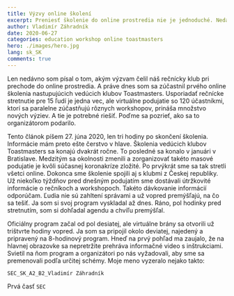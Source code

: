 ```yaml
---
title: Výzvy online školení
excerpt: Preniesť školenie do online prostredia nie je jednoduché. Nedávno som sa jedného zúčastnil ako návštevník.
author: Vladimír Záhradník
date: 2020-06-27
categories: education workshop online toastmasters
hero: ./images/hero.jpg
lang: sk_SK
comments: true
---
```


Len nedávno som písal o tom, akým výzvam čelil náš rečnícky klub pri prechode do online prostredia. A práve dnes som sa zúčastnil prvého online školenia nastupujúcich vedúcich klubov Toastmasters. Usporiadať rečnícke stretnutie pre 15 ľudí je jedna vec, ale virtuálne podujatie so 120 účastníkmi, ktorí sa paralelne zúčastňujú rôznych workshopov, prináša množstvo nových výziev. A tie je potrebné riešiť. Poďme sa pozrieť, ako sa to organizátorom podarilo.

Tento článok píšem 27. júna 2020, len tri hodiny po skončení školenia. Informácie mám preto ešte čerstvo v hlave. Školenia vedúcich klubov Toastmasters sa konajú dvakrát ročne. To posledné sa konalo v januári v Bratislave. Medzitým sa okolnosti zmenili a zorganizovať takéto masové podujatie je kvôli súčasnej koronakríze zložité. Po prvýkrát sme sa tak stretli všetci online. Dokonca sme školenie spojili aj s klubmi z Českej republiky. Už niekoľko týždňov pred dnešným podujatím sme dostávali útržkovité informácie o rečníkoch a workshopoch. Takéto dávkovanie informácií odporúčam. Ľudia nie sú zahltení správami a už vopred premýšľajú, na čo sa tešiť. Ja som si svoj program vyskladal až dnes. Ráno, pol hodinky pred stretnutím, som si dohľadal agendu a chvíľu premýšľal.

Oficiálny program začal od pol desiatej, ale virtuálne brány sa otvorili už trištvrte hodiny vopred. Ja som sa pripojil okolo deviatej, najedený a pripravený na 8-hodinový program. Hneď na prvý pohľad ma zaujalo, že na hlavnej obrazovke sa nepretržite prehráva informačné video s inštrukciami. Svietil na ňom program a organizátori po nás vyžadovali, aby sme sa premenovali podľa určitej schémy. Moje meno vyzeralo nejako takto:

```
SEC_SK_A2_B2_Vladimír Záhradník
```

Prvá časť `SEC`


[//]: # (Used references)
[tmke-website]: https://toastmasterskosice.sk/
[tmi]: http://www.toastmasters.org/
[zoom]: https://zoom.us/
[facebook]: https://www.facebook.com/